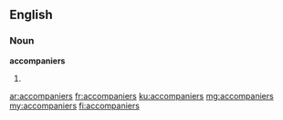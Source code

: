 ==English==

===Noun===
'''accompaniers'''

# {{plural of|accompanier}}

[[ar:accompaniers]]
[[fr:accompaniers]]
[[ku:accompaniers]]
[[mg:accompaniers]]
[[my:accompaniers]]
[[fi:accompaniers]]